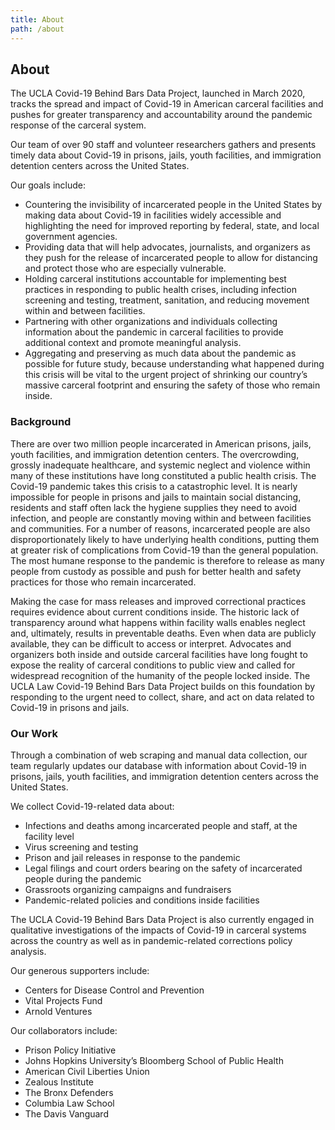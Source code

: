 ```yaml
---
title: About
path: /about
---
```


## About

The UCLA Covid-19 Behind Bars Data Project, launched in March 2020, tracks the spread and impact of Covid-19 in American carceral facilities and pushes for greater transparency and accountability around the pandemic response of the carceral system.

Our team of over 90 staff and volunteer researchers gathers and presents timely data about Covid-19 in prisons, jails, youth facilities, and immigration detention centers across the United States.

Our goals include:

- Countering the invisibility of incarcerated people in the United States by making data about Covid-19 in facilities widely accessible and highlighting the need for improved reporting by federal, state, and local government agencies.
- Providing data that will help advocates, journalists, and organizers as they push for the release of incarcerated people to allow for distancing and protect those who are especially vulnerable.
- Holding carceral institutions accountable for implementing best practices in responding to public health crises, including infection screening and testing, treatment, sanitation, and reducing movement within and between facilities.
- Partnering with other organizations and individuals collecting information about the pandemic in carceral facilities to provide additional context and promote meaningful analysis.
- Aggregating and preserving as much data about the pandemic as possible for future study, because understanding what happened during this crisis will be vital to the urgent project of shrinking our country’s massive carceral footprint and ensuring the safety of those who remain inside.

### Background

There are over two million people incarcerated in American prisons, jails, youth facilities, and immigration detention centers. The overcrowding, grossly inadequate healthcare, and systemic neglect and violence within many of these institutions have long constituted a public health crisis. The Covid-19 pandemic takes this crisis to a catastrophic level. It is nearly impossible for people in prisons and jails to maintain social distancing, residents and staff often lack the hygiene supplies they need to avoid infection, and people are constantly moving within and between facilities and communities. For a number of reasons, incarcerated people are also disproportionately likely to have underlying health conditions, putting them at greater risk of complications from Covid-19 than the general population. The most humane response to the pandemic is therefore to release as many people from custody as possible and push for better health and safety practices for those who remain incarcerated.

Making the case for mass releases and improved correctional practices requires evidence about current conditions inside. The historic lack of transparency around what happens within facility walls enables neglect and, ultimately, results in preventable deaths. Even when data are publicly available, they can be difficult to access or interpret. Advocates and organizers both inside and outside carceral facilities have long fought to expose the reality of carceral conditions to public view and called for widespread recognition of the humanity of the people locked inside. The UCLA Law Covid-19 Behind Bars Data Project builds on this foundation by responding to the urgent need to collect, share, and act on data related to Covid-19 in prisons and jails.

### Our Work

Through a combination of web scraping and manual data collection, our team regularly updates our database with information about Covid-19 in prisons, jails, youth facilities, and immigration detention centers across the United States.

We collect Covid-19-related data about:

- Infections and deaths among incarcerated people and staff, at the facility level
- Virus screening and testing
- Prison and jail releases in response to the pandemic
- Legal filings and court orders bearing on the safety of incarcerated people during the pandemic
- Grassroots organizing campaigns and fundraisers
- Pandemic-related policies and conditions inside facilities

The UCLA Covid-19 Behind Bars Data Project is also currently engaged in qualitative investigations of the impacts of Covid-19 in carceral systems across the country as well as in pandemic-related corrections policy analysis.

Our generous supporters include:

- Centers for Disease Control and Prevention
- Vital Projects Fund
- Arnold Ventures

Our collaborators include:

- Prison Policy Initiative
- Johns Hopkins University’s Bloomberg School of Public Health
- American Civil Liberties Union
- Zealous Institute
- The Bronx Defenders
- Columbia Law School
- The Davis Vanguard
